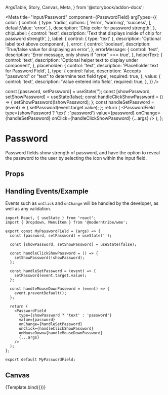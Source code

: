   ArgsTable,
  Story,
  Canvas,
  Meta,
} from '@storybook/addon-docs';

<Meta
  title="Input/Password"
  component={PasswordField}
  argTypes={{
    color: {
      control: {
        type: 'radio',
        options: [
          'error', 'warning', 'success',
        ],
        defaultValue: 'error',
      },
      description: 'Chip color for password strength',
    },
    chipLabel: {
      control: 'text',
      description: 'Text that displays inside of chip for password strength',
    },
    label: {
      control: { type: 'text' },
      description: 'Optional label text above component',
    },
    error: {
      control: 'boolean',
      description: 'True/false value for displaying an error',
    },
    errorMessage: {
      control: 'text',
      description: 'Error message, only shows if "error" === true',
    },
    helperText: {
      control: 'text',
      description: 'Optional helper text to display under component',
    },
    placeholder: {
      control: 'text',
      description: 'Placeholder text for Password Field',
    },
    type: {
      control: false,
      description: 'Accepts "password" or "text" to determine text field type',
      required: true,
    },
    value: {
      control: 'text',
      description: 'Value entered into field',
      required: true,
    },
  }}
/>

  const [password, setPassword] = useState('');
  const [showPassword, setShowPassword] = useState(false);
  const handleClickShowPassword = () => {
    setShowPassword(!showPassword);
  };
  const handleSetPassword = (event) => {
    setPassword(event.target.value);
  };
  return (
    <PasswordField
      type={showPassword ? 'text' : 'password'}
      value={password}
      onChange={handleSetPassword}
      onClick={handleClickShowPassword}
      {...args}
    />
  );
};

# Password
Password fields show strength of password, and have the option
to reveal the password to the user by selecting the icon within
the input field.

## Props
<ArgsTable story="." />

## Handling Events/Example
Events such as `onClick` and `onChange` will be handled by the
developer, as well as any validation.
```
import React, { useState } from 'react';
import { Dropdown, MenuItem } from '@moderntribe/wme';

export const MyPasswordField = (args) => {
  const [password, setPassword] = useState('');

  const [showPassword, setShowPassword] = useState(false);

  const handleClickShowPassword = () => {
    setShowPassword(!showPassword);
  };

  const handleSetPassword = (event) => {
    setPassword(event.target.value);
  };

  const handleMouseDownPassword = (event) => {
    event.preventDefault();
  };

  return (
    <PasswordField
      type={showPassword ? 'text' : 'password'}
      value={password}
      onChange={handleSetPassword}
      onClick={handleClickShowPassword}
      onMouseDown={handleMouseDownPassword}
      {...args}
    />
  );
};

export default MyPasswordField;
```
## Canvas
<Canvas>
  <Story
    name="PasswordField"
    args={{
      label: 'Your Password',
      helperText: 'Helper text lorem ipsum',
      chipLabel: 'Weak',
      color: 'error',
      placeholder: 'i.e. Mellon',
      error: false,
      errorMessage: 'Farewell, my brave Hobbits!',
    }}
  >
    {Template.bind({})}
  </Story>
</Canvas>
